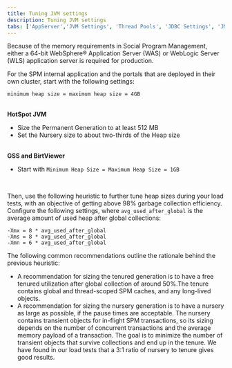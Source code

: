 ```yaml
---
title: Tuning JVM settings
description: Tuning JVM settings
tabs: ['AppServer','JVM Settings', 'Thread Pools', 'JDBC Settings', 'JMS Settings', 'WAS Java 2 Security']
---
```


Because of the memory requirements in Social Program Management, either a 64-bit WebSphere® Application
Server (WAS) or WebLogic Server (WLS) application server is required for production.

For the SPM internal application and the portals that are deployed in their own cluster, start with the following settings:

```
minimum heap size = maximum heap size = 4GB
```

<br/>
<strong>HotSpot JVM</strong>

* Size the Permanent Generation to at least 512 MB
* Set the Nursery size to about two-thirds of the Heap size

<br/>
<strong>GSS and BirtViewer</strong>

* Start with `Minimum Heap Size = Maximum Heap Size = 1GB`

<br/>

Then, use the following heuristic to further tune heap sizes during your load tests, with an objective of
getting above 98% garbage collection efficiency. Configure the following settings, where `avg_used_after_global`
is the average amount of used heap after global collections:

```
-Xmx = 8 * avg_used_after_global
-Xms = 8 * avg_used_after_global
-Xmn = 6 * avg_used_after_global
```

The following common recommendations outline the rationale behind the previous heuristic:

* A recommendation for sizing the tenured generation is to have a free tenured utilization after global collection of around 50%.The tenure contains global and thread-scoped SPM caches, and any long-lived objects.
* A recommendation for sizing the nursery generation is to have a nursery as large as possible, if the pause times are acceptable. The nursery contains transient objects for in-flight SPM transactions, so its sizing depends on the number of
concurrent transactions and the average memory payload of a transaction. The goal is to minimize the number of transient objects that survive collections and end up in the tenure. We have found in our load tests that a 3:1 ratio of nursery to tenure gives good results.
